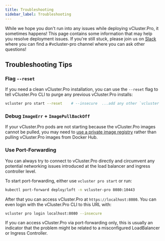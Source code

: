 ```yaml
---
title: Troubleshooting
sidebar_label: Troubleshooting
---
```



While we hope you don't run into any issues while deploying vCluster.Pro, it sometimes happens! This
page contains some information that may help you resolve deployment issues. If you're still
stuck, please join us on [Slack](https://slack.loft.sh/) where you can find a #vcluster-pro channel
where you can ask other questions!

## Troubleshooting Tips

### Flag `--reset`

If you need a clean vCluster.Pro installation, you can use the `--reset` flag to tell vCluster.Pro CLI to purge
any previous vCluster.Pro installs:

```bash
vcluster pro start --reset    # --insecure  ...add any other `vcluster pro start` flags if needed
```

### Debug `ImageErr` + `ImagePullBackOff`

If your vCluster.Pro pods are not starting because the vCluster.Pro images cannot be pulled, you may need to
[use a private image registry](/platform/admin/guides/offline-installations.mdx#offline-images) rather than
pulling vCluster.Pro images from Docker Hub.

### Use Port-Forwarding

You can always try to connect to vCluster.Pro directly and circumvent any potential networking issues
introduced at the load balancer and ingress controller level.

To start port-forwarding, either use `vcluster pro start` or run:

```bash
kubectl port-forward deploy/loft -n vcluster-pro 8080:10443
```

After that you can access vCluster.Pro at `https://localhost:8080`. You can even login with the vCluster.Pro CLI
to this URL with:

```bash
vcluster pro login localhost:8080 --insecure
```

If you can access vCluster.Pro via port-forwarding only, this is usually an indicator that the problem
might be related to a misconfigured LoadBalancer or Ingress Controller.
